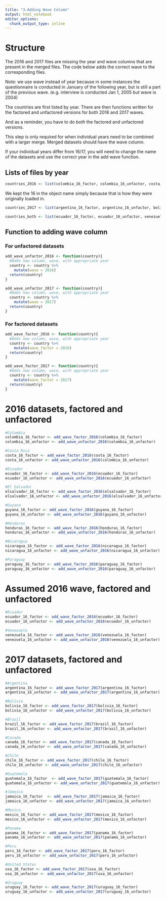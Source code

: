 ```yaml
---
title: "3-Adding Wave Column"
output: html_notebook
editor_options: 
  chunk_output_type: inline
---
```


# Structure
The 2016 and 2017 files are missing the year and wave columns that are present in the merged files. The code below adds the correct wave to the corresponding files.

Note: we use wave instead of year because in some instances the questionnaire is conducted in January of the following year, but is still a part of the previous wave. (e.g. interview is conducted Jan 1, 2005 but wave is 2004)

The countries are first listed by year. There are then functions written for the factored and unfactored versions for both 2016 and 2017 waves. 

And as a reminder, you have to do *both* the factored and unfactored versions.

This step is only required for when individual years need to be combined with a larger merge. Merged datasets should have the wave column.

If your individual years differ from 16/17, you will need to change the name of the datasets and use the correct year in the add wave function.

## Lists of files by year
```r
countries_2016 <- list(colombia_16_factor, colombia_16_unfactor, costa_16_factor, costa_16_unfactor, elsalvador_16_factor, elsalvador_16_unfactor, guyana_16_factor, guyana_16_unfactor, honduras_16_factor, honduras_16_unfactor, nicaragua_16_factor, nicaragua_16_unfactor, paraguay_16_factor, paraguay_16_unfactor)
```

We kept the 16 in the object name simply because that is how they were originally loaded in.
```r
countries_2017 <- list(argentina_16_factor, argentina_16_unfactor, bolivia_16_factor, bolivia_16_unfactor, brazil_16_factor, brazil_16_unfactor, canada_16_factor, canada_16_unfactor, chile_16_factor, chile_16_unfactor, guatemala_16_factor, guatemala_16_unfactor, jamaica_16_factor, jamaica_16_unfactor, mexico_16_factor, mexico_16_unfactor, peru_16_factor, peru_16_unfactor, usa_16_factor, usa_16_unfactor, uruguay_16_factor, uruguay_16_unfactor)
```

```r
countries_both <- list(ecuador_16_factor, ecuador_16_unfactor, venezuela_16_factor, venezuela_16_unfactor)
```

## Function to adding wave column
### For unfactored datasets
```r
add_wave_unfactor_2016 <- function(country){
  #Adds new column, wave, with appropriate year
  country <- country %>%
    mutate(wave = 2016)
  return(country)
}
```

```r
add_wave_unfactor_2017 <- function(country){
  #Adds new column, wave, with appropriate year
  country <- country %>%
    mutate(wave = 2017)
  return(country)
}
```

### For factored datasets
```r
add_wave_factor_2016 <- function(country){
  #Adds new column, wave, with appropriate year
  country <- country %>%
    mutate(wave_factor = 2016)
  return(country)
}
```

```r
add_wave_factor_2017 <- function(country){
  #Adds new column, wave, with appropriate year
  country <- country %>%
    mutate(wave_factor = 2017)
  return(country)
}
```

# 2016 datasets, factored and unfactored
```r
#Colombia
colombia_16_factor <- add_wave_factor_2016(colombia_16_factor)
colombia_16_unfactor <- add_wave_unfactor_2016(colombia_16_unfactor)

#Costa Rica
costa_16_factor <- add_wave_factor_2016(costa_16_factor)
costa_16_unfactor <- add_wave_unfactor_2016(colombia_16_unfactor)

#Ecuador
ecuador_16_factor <- add_wave_factor_2016(ecuador_16_factor)
ecuador_16_unfactor <- add_wave_unfactor_2016(ecuador_16_unfactor)

#El Salvador
elsalvador_16_factor <- add_wave_factor_2016(elsalvador_16_factor)
elsalvador_16_unfactor <- add_wave_unfactor_2016(elsalvador_16_unfactor)

#Guyana
guyana_16_factor <- add_wave_factor_2016(guyana_16_factor)
guyana_16_unfactor <- add_wave_unfactor_2016(guyana_16_unfactor)

#Honduras
honduras_16_factor <- add_wave_factor_2016(honduras_16_factor)
honduras_16_unfactor <- add_wave_unfactor_2016(honduras_16_unfactor)

#Nicaragua
nicaragua_16_factor <- add_wave_factor_2016(nicaragua_16_factor)
nicaragua_16_unfactor <- add_wave_unfactor_2016(nicaragua_16_unfactor)

#Paraguay
paraguay_16_factor <- add_wave_factor_2016(paraguay_16_factor)
paraguay_16_unfactor <- add_wave_unfactor_2016(paraguay_16_unfactor)
```

# Assumed 2016 wave, factored and unfactored
```r
#Ecuador
ecuador_16_factor <- add_wave_factor_2016(ecuador_16_factor) 
ecuador_16_unfactor <- add_wave_unfactor_2016(ecuador_16_unfactor)

#Venezuela
venezuela_16_factor <- add_wave_factor_2016(venezuela_16_factor) 
venezuela_16_unfactor <- add_wave_unfactor_2016(venezuela_16_unfactor)
```

# 2017 datasets, factored and unfactored
```r
#Argentina
argentina_16_factor <- add_wave_factor_2017(argentina_16_factor)
argentina_16_unfactor <- add_wave_unfactor_2017(argentina_16_unfactor)

#Bolivia
bolivia_16_factor <- add_wave_factor_2017(bolivia_16_factor)
bolivia_16_unfactor <- add_wave_unfactor_2017(bolivia_16_unfactor)

#Brazil
brazil_16_factor <- add_wave_factor_2017(brazil_16_factor)
brazil_16_unfactor <- add_wave_unfactor_2017(brazil_16_unfactor)

#Canada
canada_16_factor <- add_wave_factor_2017(canada_16_factor)
canada_16_unfactor <- add_wave_unfactor_2017(canada_16_unfactor)

#Chile
chile_16_factor <- add_wave_factor_2017(chile_16_factor)
chile_16_unfactor <- add_wave_unfactor_2017(chile_16_unfactor)

#Guatemala
guatemala_16_factor  <- add_wave_factor_2017(guatemala_16_factor)
guatemala_16_unfactor <- add_wave_unfactor_2017(guatemala_16_unfactor) 

#Jamaica
jamaica_16_factor  <- add_wave_factor_2017(jamaica_16_factor) 
jamaica_16_unfactor <- add_wave_unfactor_2017(jamaica_16_unfactor)

#Mexico
mexico_16_factor <- add_wave_factor_2017(mexico_16_factor)
mexico_16_unfactor <- add_wave_unfactor_2017(mexico_16_unfactor)

#Panama
panama_16_factor <- add_wave_factor_2017(panama_16_factor)
panama_16_unfactor <- add_wave_unfactor_2017(panama_16_unfactor)

#Peru
peru_16_factor <- add_wave_factor_2017(peru_16_factor)
peru_16_unfactor <- add_wave_unfactor_2017(peru_16_unfactor)

#United States
usa_16_factor <- add_wave_factor_2017(usa_16_factor)
usa_16_unfactor <- add_wave_unfactor_2017(usa_16_unfactor)

#Uruguay
uruguay_16_factor <- add_wave_factor_2017(uruguay_16_factor) 
uruguay_16_unfactor <- add_wave_unfactor_2017(uruguay_16_unfactor)
```

